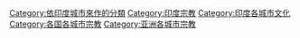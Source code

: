 [[Category:依印度城市來作的分類|Category:依印度城市來作的分類]]
[[Category:印度宗教|Category:印度宗教]]
[[Category:印度各城市文化|Category:印度各城市文化]]
[[Category:各国各城市宗教|Category:各国各城市宗教]]
[[Category:亚洲各城市宗教|Category:亚洲各城市宗教]]